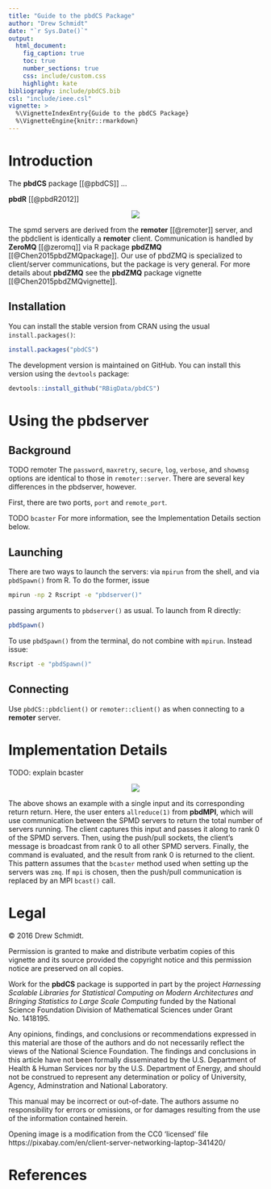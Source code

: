 ```yaml
---
title: "Guide to the pbdCS Package"
author: "Drew Schmidt"
date: "`r Sys.Date()`"
output:
  html_document:
    fig_caption: true
    toc: true
    number_sections: true
    css: include/custom.css
    highlight: kate
bibliography: include/pbdCS.bib
csl: "include/ieee.csl"
vignette: >
  %\VignetteIndexEntry{Guide to the pbdCS Package}
  %\VignetteEngine{knitr::rmarkdown}
---
```



# Introduction

The **pbdCS** package [[@pbdCS]] ...

**pbdR** [[@pbdR2012]]


<center>
<img src="pics/cs.png">
</center>

The spmd servers are derived from the **remoter** [[@remoter]] server, and the pbdclient is identically a **remoter** client.  Communication is handled by **ZeroMQ** [[@zeromq]] via R package **pbdZMQ** [[@Chen2015pbdZMQpackage]].  Our use of pbdZMQ is specialized to client/server communications, but the package is very general.  For more details about **pbdZMQ** see the **pbdZMQ** package vignette [[@Chen2015pbdZMQvignette]].



## Installation
You can install the stable version from CRAN using the usual `install.packages()`:

```r
install.packages("pbdCS")
```

The development version is maintained on GitHub.  You can install this version using the `devtools` package:

```r
devtools::install_github("RBigData/pbdCS")
```





# Using the pbdserver

## Background

TODO
remoter
The `password`, `maxretry`, `secure`, `log`, `verbose`, and `showmsg` options are identical to those in `remoter::server`.  There are several key differences in the pbdserver, however.

First, there are two ports, `port` and `remote_port`.

TODO
`bcaster`
For more information, see the Implementation Details section below.


## Launching
There are two ways to launch the servers: via `mpirun` from the shell, and via `pbdSpawn()` from R.  To do the former, issue

```bash
mpirun -np 2 Rscript -e "pbdserver()"
```

passing arguments to `pbdserver()` as usual.  To launch from R directly:

```r
pbdSpawn()
```

To use `pbdSpawn()` from the terminal, do not combine with `mpirun`.  Instead issue:

```bash
Rscript -e "pbdSpawn()"
```


## Connecting
Use `pbdCS::pbdclient()` or `remoter::client()` as when connecting to a **remoter** server.





# Implementation Details

TODO: explain bcaster

<center>
<img src="pics/cs_comm_1slide.png">
</center>

The above shows an example with a single input and its corresponding return return.  Here, the user enters `allreduce(1)` from **pbdMPI**, which will use communication between the SPMD servers to return the total number of servers running.  The client captures this input and passes it along to rank 0 of the SPMD servers.  Then, using the push/pull sockets, the client's message is broadcast from rank 0 to all other SPMD servers.  Finally, the command is evaluated, and the result from rank 0 is returned to the client.  This pattern assumes that the `bcaster` method used when setting up the servers was `zmq`.  If `mpi` is chosen, then the push/pull communication is replaced by an MPI `bcast()` call.





# Legal

&copy; 2016 Drew Schmidt.

Permission is granted to make and distribute verbatim copies of this vignette and its source provided the copyright notice and this permission notice are preserved on all copies.

Work for the **pbdCS** package is supported in part by the project *Harnessing Scalable Libraries for Statistical Computing on Modern Architectures and Bringing Statistics to Large Scale Computing* funded by the National Science Foundation Division of Mathematical Sciences under Grant No. 1418195.

Any opinions, findings, and conclusions or recommendations expressed in  this material are those of the authors and do not necessarily reflect the  views of the National Science Foundation.  The findings and conclusions in this article have not been formally disseminated by the U.S. Department of Health \& Human Services nor by the U.S. Department of Energy, and should not be construed to represent any determination or policy of University, Agency, Adminstration and National Laboratory.

This manual may be incorrect or out-of-date.  The authors assume no responsibility for errors or omissions, or for damages resulting from the use of the information contained herein.

Opening image is a modification from the CC0 'licensed' file https://pixabay.com/en/client-server-networking-laptop-341420/



# References
<script language="JavaScript" src="include/headers.js"></script>

